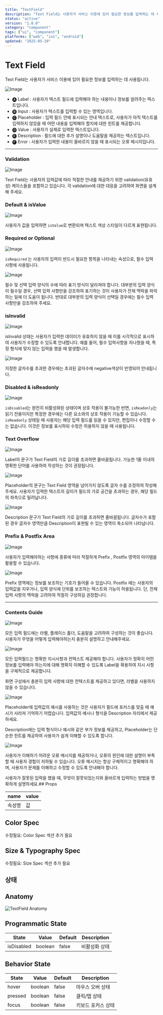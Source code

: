 ```yaml
---
title: "TextField"
description: "Text Field는 사용자가 서비스 이용에 있어 필요한 정보를 입력하는 데 사용됩니다."
status: "active"
version: "1.0.0"
category: "component"
tags: ["ui", "component"]
platforms: ["web", "ios", "android"]
updated: "2025-05-29"
---
```


# Text Field 

Text Field는 사용자가 서비스 이용에 있어 필요한 정보를 입력하는 데 사용됩니다.

![Image](https://img.29cm.co.kr/next-edition/2024/09/02/61c0419b3cf047d088773e0670ae2bd9_20240902130933.jpg)

- 🅐 Label : 사용자가 텍스트 필드에 입력해야 하는 내용이나 정보를 알려주는 텍스트입니다. 
- 🅑 Input : 사용자가 텍스트를 입력할 수 있는 영역입니다. 
- 🅒 Placeholder : 입력 필드 안에 표시되는 안내 텍스트로, 사용자가 아직 텍스트를 입력하지 않았을 때 어떤 내용을 입력해야 할지에 대한 힌트를 제공합니다.
- 🅓 Value : 사용자가 실제로 입력한 텍스트입니다. 
- 🅔 Description : 필드에 대한 추가 설명이나 도움말을 제공하는 텍스트입니다. 
- 🅕 Error : 사용자가 입력한 내용이 올바르지 않을 때 표시되는 오류 메시지입니다.

---

### Validation

![Image](https://img.29cm.co.kr/next-edition/2024/09/02/cbaa40c2b08840c494517eda92390628_20240902163939.jpg)

Text Field는 사용자의 입력값에 따라 적절한 안내를 제공하기 위한 validation(유효성) 케이스들을 포함하고 있습니다. 
각 validation에 대한 대응을 고려하여 화면을 설계해 주세요.

### Default & isValue

![Image](https://img.29cm.co.kr/next-edition/2024/09/02/cf2afa57a8ac4969bea0d04531ac7865_20240902165003.jpg)

사용자가 값을 입력하면 `isValue`로 변환되며 텍스트 색상 스타일이 다르게 표현됩니다.

### Required or Optional

![Image](https://img.29cm.co.kr/next-edition/2024/09/03/b7dfe22b48fb46df85c15e6b6242a708_20240903112854.jpg)

`isRequired` 는 사용자의 입력이 반드시 필요한 항목을 나타내는 속성으로, 필수 입력 사항에 사용됩니다.

![Image](https://img.29cm.co.kr/next-edition/2024/09/03/928f732c50b74c6eb22cbfcfb1df5a12_20240903112854.jpg)

필수 및 선택 입력 양식의 수에 따라 표기 방식이 달라져야 합니다. 
대부분의 입력 양식이 필수일 경우, 선택 입력 사항만을 강조하여 표기하는 것이 사용자가 전체 맥락을 파악하는 일에 더 도움이 됩니다. 반대로 대부분의 입력 양식이 선택일 경우에는 필수 입력 사항만을 강조하여 주세요.

### isInvalid 

![Image](https://img.29cm.co.kr/next-edition/2024/09/03/f4bc51d68220489e9ca04c10a26a9b77_20240903113906.jpg)

 isInvalid 상태는 사용자가 입력한 데이터가 유효하지 않을 때 이를 시각적으로 표시하여 사용자가 수정할 수 있도록 안내합니다. 
 예를 들어, 필수 입력사항을 지나쳤을 때, 특정 형식에 맞지 않는 입력을 했을 때 발생합니다.

![Image](https://img.29cm.co.kr/next-edition/2024/09/03/b223397d4b3d4f3ab1ef5d6ddc03762b_20240903114451.jpg)

지정한 글자수를 초과한 경우에는 초과된 글자수에 negative색상이 반영되어 안내됩니다.

### Disabled & isReadonly

![Image](https://img.29cm.co.kr/next-edition/2024/09/03/4466c3d22d274842b55f9c75c6085349_20240903152256.jpg)

`isDisabled`는 완전히 비활성화된 상태이며 상호 작용이 불가능한 반면, 
`isReadonly`는 읽기 전용이지만 특정한 경우에는 다른 요소와의 상호 작용이 가능할 수 있습니다. 
`isReadonly` 상태일 때 사용자는 해당 입력 필드를 읽을 수 있지만, 편집이나 수정할 수는 없습니다. 
이것은 정보를 표시하되 수정은 허용하지 않을 때 사용됩니다.
 

### Text Overflow

![Image](https://img.29cm.co.kr/next-edition/2024/09/03/665e5445478a4bf588977295fb08f814_20240903155033.jpg)

Label의 문구가 Text Field의 가로 길이를 초과하면 줄바꿈됩니다. 
가능한 1줄 이내의 명확한 단어를 사용하여 작성하는 것이 권장됩니다.

![Image](https://img.29cm.co.kr/next-edition/2024/09/03/43919e088639428d88c137ec11d630bb_20240903155240.jpg)

Placeholder의 문구는 Text Field 영역을 넘어가지 않도록 글자 수를 조정하여 작성해주세요. 
사용자가 입력한 텍스트의 길이가 필드의 가로 공간을 초과하는 경우, 해당 필드의 좌측으로 밀려납니다.

![Image](https://img.29cm.co.kr/next-edition/2024/09/03/8b4186eb364641dc8eca38a95fb17a95_20240903155033.jpg)

Description 문구가 Text Field의 가로 길이를 초과하면 줄바꿈됩니다.
글자수가 포함된 경우 글자수 영역만큼 Description이 표현될 수 있는 영역이 축소되어 나타납니다.

### Prefix & Postfix Area
 
 ![Image](https://img.29cm.co.kr/next-edition/2024/09/04/e37fde168eb143d891ad8dc32ae9ab8a_20240904140703.jpg)

사용자가 입력해야하는 사항에 종류에 따라 적절하게 Prefix , Postfix 영역의 아이템을 활용할 수 있습니다.

 ![Image](https://img.29cm.co.kr/next-edition/2024/09/04/145b7036e2e4441b89dbebd9d740d034_20240904164525.jpg)

Prefix 영역에는 정보를 보조하는 기호가 들어올 수 있습니다. Postfix 에는 사용자의 입력값을 지우거나, 
입력 양식에 단위를 보조하는 텍스트와 기능이 허용됩니다. 
단, 전체 입력 사항의 맥락을 고려하여 적절히 구성하길 권장합니다.

---

### Contents Guide

 ![Image](https://img.29cm.co.kr/next-edition/2024/09/04/0fd1703af76742e39cad346d244ce1ed_20240904175742.jpg)

모든 입력 필드에는 라벨, 플레이스 홀더, 도움말을 고려하여 구성하는 것이 좋습니다. 사용자가 무엇을 어떻게 입력해야하는지 충분히 설명하고 안내해주세요.

 ![Image](https://img.29cm.co.kr/next-edition/2024/09/04/1f32edd92d074e38bee8183981f142ad_20240904181003.png)

모든 입력필드는 명확한 지시사항과 컨텍스트 제공해야 합니다. 사용자가 정확히 어떤 정보를 입력해야 하는지에 대해 명확히 이해할 수 있도록 Label을 확용하여 지시 사항을 구체적으로 제공합니다.

화면 구성에서 충분히 입력 사항에 대한 컨텍스트를 제공하고 있다면,
라벨을 사용하지 않을 수 있습니다. 

 ![Image](https://img.29cm.co.kr/next-edition/2024/09/04/f801c5990caa4dc987f22bd0db55ec87_20240904181003.png)

Placeholder에 입력값의 예시를 사용하는 것은 사용자가 필드에 포커스를 맞출 때 예시가 사라져 기억하기 어렵습니다. 입력값의 예시나 형식을 Description 자리에서 제공하세요.

Description에는 입력 형식이나 예시와 같은 부가 정보를 제공하고, Placeholder는 단순한 힌트를 제공하여 사용자가 쉽게 이해할 수 있도록 합니다.

 ![Image](https://img.29cm.co.kr/next-edition/2024/09/04/8b216653291446d9864f6720ed7cf4f3_20240904182143.png)

사용자가 이해하기 어려운 오류 메시지를 제공하거나, 오류의 원인에 대한 설명이 부족할 때 사용자 경험이 저하될 수 있습니다. 오류 메시지는 항상 구체적이고 명확해야 하며, 사용자가 문제를 이해하고 수정할 수 있도록 안내해야 합니다.

사용자가 잘못된 입력을 했을 때, 무엇이 잘못되었는지와 올바르게 입력하는 방법을 명확하게 설명하세요.## Props

| name | value |
| --- | --- |
| 속성명 | 값 |

## Color Spec

수정필요: Color Spec 섹션 추가 필요

## Size & Typography Spec

수정필요: Size Spec 섹션 추가 필요

## 상태

## Anatomy

![TextField Anatomy](/images/components/textfield/states/textfield-anatomy.jpg)

## Programmatic State

| State | Value | Default | Description |
| --- | --- | --- | --- |
| isDisabled | boolean | false | 비활성화 상태 |

## Behavior State

| State | Value | Default | Description |
| --- | --- | --- | --- |
| hover | boolean | false | 마우스 오버 상태 |
| pressed | boolean | false | 클릭/탭 상태 |
| focus | boolean | false | 키보드 포커스 상태 |

